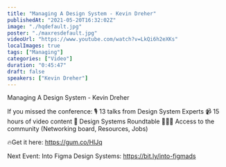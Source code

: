 ```yaml
---
title: "Managing A Design System - Kevin Dreher"
publishedAt: "2021-05-20T16:32:02Z"
image: "./hqdefault.jpg"
poster: "./maxresdefault.jpg"
videoUrl: "https://www.youtube.com/watch?v=LkQi6h2eXKs"
localImages: true
tags: ["Managing"]
categories: ["Video"]
duration: "0:45:47"
draft: false
speakers: ["Kevin Dreher"]
---
```


Managing A Design System - Kevin Dreher

If you missed the conference:
🎙 13 talks from Design System Experts
📹 15 hours of video content
🎨 Design Systems Roundtable
🧑🏼‍💻 Access to the community (Networking board, Resources, Jobs)

🔥Get it here: https://gum.co/HlJq​

Next Event: Into Figma Design Systems:
https://bit.ly/into-figmads
